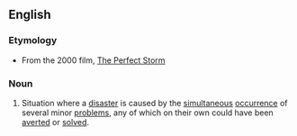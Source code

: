 ==English==
===Etymology===
*From the 2000 film, [[w:The Perfect Storm (film)|The Perfect Storm]]
===Noun===
{{en-noun}}
# {{idiom}} Situation where a [[disaster]] is caused by the [[simultaneous]] [[occurrence]] of several minor [[problem]]s, any of which on their own could have been [[avert]]ed or [[solve]]d.